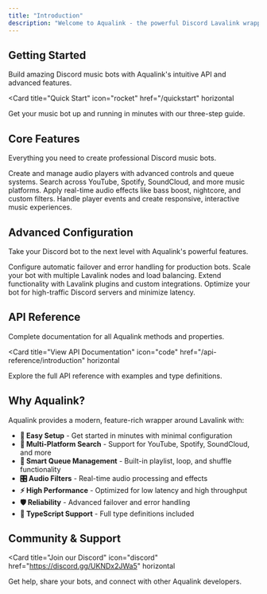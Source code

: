 ```yaml
---
title: "Introduction"
description: "Welcome to Aqualink - the powerful Discord Lavalink wrapper"
---
```


## Getting Started

Build amazing Discord music bots with Aqualink's intuitive API and advanced features.

<Card
  title="Quick Start"
  icon="rocket"
  href="/quickstart"
  horizontal
>
  Get your music bot up and running in minutes with our three-step guide.
</Card>

## Core Features

Everything you need to create professional Discord music bots.

<Columns cols={2}>
  <Card
    title="Player Management"
    icon="play"
    href="/guides/player"
  >
    Create and manage audio players with advanced controls and queue systems.
  </Card>
  <Card
    title="Search & Sources"
    icon="magnifying-glass"
    href="/guides/search"
  >
    Search across YouTube, Spotify, SoundCloud, and more music platforms.
  </Card>
    <Card
    title="Audio Filters"
    icon="sliders"
    href="/guides/filters"
  >
    Apply real-time audio effects like bass boost, nightcore, and custom filters.
  </Card>
  <Card
    title="Events & Listeners"
    icon="bell"
    href="/events/events"
  >
    Handle player events and create responsive, interactive music experiences.
  </Card>
</Columns>

## Advanced Configuration

Take your Discord bot to the next level with Aqualink's powerful features.

<Columns cols={2}>
  <Card
    title="Failover & Reliability"
    icon="shield"
    href="/advanced/failover"
  >
    Configure automatic failover and error handling for production bots.
  </Card>
  <Card
    title="Multi-Node Setup"
    icon="server"
    href="/advanced/multi-node"
  >
    Scale your bot with multiple Lavalink nodes and load balancing.
  </Card>
  <Card
    title="Custom Plugins"
    icon="puzzle-piece"
    href="https://lavalink.dev/plugins.html"
  >
    Extend functionality with Lavalink plugins and custom integrations.
  </Card>
  <Card
    title="Performance Tuning"
    icon="gauge-high"
    href="https://lavalink.dev/configuration/index.html"
  >
    Optimize your bot for high-traffic Discord servers and minimize latency.
  </Card>
</Columns>

## API Reference

Complete documentation for all Aqualink methods and properties.

<Card
  title="View API Documentation"
  icon="code"
  href="/api-reference/introduction"
  horizontal
>
  Explore the full API reference with examples and type definitions.
</Card>

## Why Aqualink?

Aqualink provides a modern, feature-rich wrapper around Lavalink with:

- **🚀 Easy Setup** - Get started in minutes with minimal configuration
- **🎵 Multi-Platform Search** - Support for YouTube, Spotify, SoundCloud, and more
- **🔄 Smart Queue Management** - Built-in playlist, loop, and shuffle functionality
- **🎛️ Audio Filters** - Real-time audio processing and effects
- **⚡ High Performance** - Optimized for low latency and high throughput
- **🛡️ Reliability** - Advanced failover and error handling
- **📝 TypeScript Support** - Full type definitions included

## Community & Support

<Card
  title="Join our Discord"
  icon="discord"
  href="https://discord.gg/UKNDx2JWa5"
  horizontal
>
  Get help, share your bots, and connect with other Aqualink developers.
</Card>
